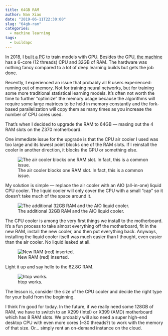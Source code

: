 ```yaml
---
title: 64GB RAM
author: Nan Xiao
date: "2019-06-11T22:30:00"
slug: "64gb-ram"
categories:
  - machine learning
tags:
  - buildapc
---
```


In 2018, I [built a PC](https://nanx.me/blog/post/building-my-first-deep-learning-machine/) to train models with GPU. Besides the GPU, [the machine](https://pcpartpicker.com/user/nanx999/saved/NZwzYJ) has a 6-core (12 threads) CPU and 32GB of RAM. The hardware was nothing fancy compared to a lot of deep learning builds but gets the job done.

Recently, I experienced an issue that probably all R users experienced: running out of memory. Not for training neural networks, but for training some more traditional statistical learning models. It's often not worth the time to further "optimize" the memory usage because the algorithms will require some large matrices to be held in memory constantly and the fork-based parallelization will copy them as many times as you increase the number of CPU cores used.

That's when I decided to upgrade the RAM to 64GB --- maxing out the 4 RAM slots on the Z370 motherboard.

One immediate issue for the upgrade is that the CPU air cooler I used was too large and its lowest point blocks one of the RAM slots. If I reinstall the cooler in another direction, it blocks the GPU or something else.

![The air cooler blocks one RAM slot. In fact, this is a common issue.](64gb-air-cooler-blocks-ram-slot.jpg)

My solution is simple --- replace the air cooler with an AIO (all-in-one) liquid CPU cooler. The liquid cooler will only cover the CPU with a small "cap" so it doesn't take much of the space around it.

![The additional 32GB RAM and the AIO liquid cooler.](64gb-ram-cooler.jpg)

The CPU cooler is among the very first things we install to the motherboard. It's a fun process to take almost everything off the motherboard, fit in the new RAM, install the new cooler, and then put everything back. Anyways, installing the liquid cooler itself was much easier than I thought, even easier than the air cooler. No liquid leaked at all.

![New RAM (red) inserted.](64gb-ram-installed.jpg)

Light it up and say hello to the 62.8G RAM.

![htop works.](64gb-finished-test.jpg)

The lesson is, consider the size of the CPU cooler and decide the right type for your build from the beginning.

I think I'm good for today. In the future, if we really need some 128GB of RAM, we have to switch to an X299 (Intel) or X399 (AMD) motherboard which has 8 RAM slots. We probably will also need a super high-end desktop CPU with even more cores (~30 threads?) to work with the memory of that size. Or... simply rent an on-demand instance on the cloud.
